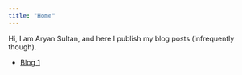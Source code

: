```yaml
---
title: "Home"
---
```


Hi, I am Aryan Sultan, and here I publish my blog posts (infrequently though). 

- [Blog 1](blog1.html)

